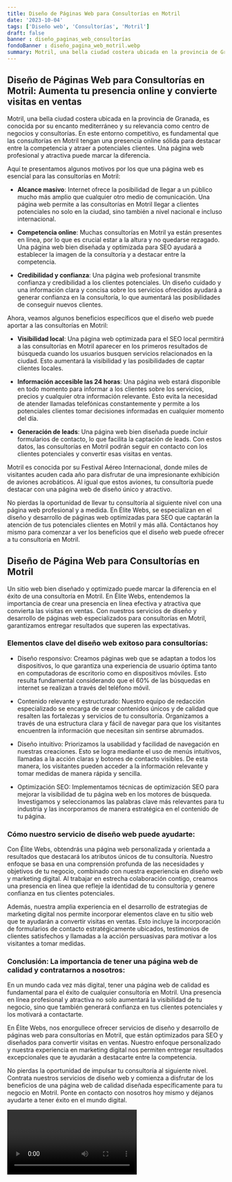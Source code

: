 ```yaml
---
title: Diseño de Páginas Web para Consultorías en Motril
date: '2023-10-04'
tags: ['Diseño web', 'Consultorías', 'Motril']
draft: false
banner : diseño_paginas_web_consultorías
fondoBanner : diseño_pagina_web_motril.webp
summary: Motril, una bella ciudad costera ubicada en la provincia de Granada, es conocida por su encanto mediterráneo y su relevancia como centro de negocios y consultorías. En este entorno competitivo, es fundamental que las consultorías en Motril tengan una presencia online sólida para destacar entre la competencia y atraer a potenciales clientes. Una página web profesional y atractiva puede marcar la diferencia. 
---
```


## Diseño de Páginas Web para Consultorías en Motril: Aumenta tu presencia online y convierte visitas en ventas

Motril, una bella ciudad costera ubicada en la provincia de Granada, es conocida por su encanto mediterráneo y su relevancia como centro de negocios y consultorías. En este entorno competitivo, es fundamental que las consultorías en Motril tengan una presencia online sólida para destacar entre la competencia y atraer a potenciales clientes. Una página web profesional y atractiva puede marcar la diferencia. 

Aquí te presentamos algunos motivos por los que una página web es esencial para las consultorías en Motril:

- **Alcance masivo**: Internet ofrece la posibilidad de llegar a un público mucho más amplio que cualquier otro medio de comunicación. Una página web permite a las consultorías en Motril llegar a clientes potenciales no solo en la ciudad, sino también a nivel nacional e incluso internacional. 

- **Competencia online**: Muchas consultorías en Motril ya están presentes en línea, por lo que es crucial estar a la altura y no quedarse rezagado. Una página web bien diseñada y optimizada para SEO ayudará a establecer la imagen de la consultoría y a destacar entre la competencia. 

- **Credibilidad y confianza**: Una página web profesional transmite confianza y credibilidad a los clientes potenciales. Un diseño cuidado y una información clara y concisa sobre los servicios ofrecidos ayudará a generar confianza en la consultoría, lo que aumentará las posibilidades de conseguir nuevos clientes.

Ahora, veamos algunos beneficios específicos que el diseño web puede aportar a las consultorías en Motril:

- **Visibilidad local**: Una página web optimizada para el SEO local permitirá a las consultorías en Motril aparecer en los primeros resultados de búsqueda cuando los usuarios busquen servicios relacionados en la ciudad. Esto aumentará la visibilidad y las posibilidades de captar clientes locales.

- **Información accesible las 24 horas**: Una página web estará disponible en todo momento para informar a los clientes sobre los servicios, precios y cualquier otra información relevante. Esto evita la necesidad de atender llamadas telefónicas constantemente y permite a los potenciales clientes tomar decisiones informadas en cualquier momento del día.

- **Generación de leads**: Una página web bien diseñada puede incluir formularios de contacto, lo que facilita la captación de leads. Con estos datos, las consultorías en Motril podrán seguir en contacto con los clientes potenciales y convertir esas visitas en ventas.

Motril es conocida por su Festival Aéreo Internacional, donde miles de visitantes acuden cada año para disfrutar de una impresionante exhibición de aviones acrobáticos. Al igual que estos aviones, tu consultoría puede destacar con una página web de diseño único y atractivo.

No pierdas la oportunidad de llevar tu consultoría al siguiente nivel con una página web profesional y a medida. En Élite Webs, se especializan en el diseño y desarrollo de páginas web optimizadas para SEO que captarán la atención de tus potenciales clientes en Motril y más allá. Contáctanos hoy mismo para comenzar a ver los beneficios que el diseño web puede ofrecer a tu consultoría en Motril.

<GifSeo />

<Cta />

## **Diseño de Página Web para Consultorías en Motril**

Un sitio web bien diseñado y optimizado puede marcar la diferencia en el éxito de una consultoría en Motril. En Élite Webs, entendemos la importancia de crear una presencia en línea efectiva y atractiva que convierta las visitas en ventas. Con nuestros servicios de diseño y desarrollo de páginas web especializados para consultorías en Motril, garantizamos entregar resultados que superen las expectativas.

### **Elementos clave del diseño web exitoso para consultorías:**

- Diseño responsivo: Creamos páginas web que se adaptan a todos los dispositivos, lo que garantiza una experiencia de usuario óptima tanto en computadoras de escritorio como en dispositivos móviles. Esto resulta fundamental considerando que el 60% de las búsquedas en internet se realizan a través del teléfono móvil.

- Contenido relevante y estructurado: Nuestro equipo de redacción especializado se encarga de crear contenidos únicos y de calidad que resalten las fortalezas y servicios de tu consultoría. Organizamos a través de una estructura clara y fácil de navegar para que los visitantes encuentren la información que necesitan sin sentirse abrumados.

- Diseño intuitivo: Priorizamos la usabilidad y facilidad de navegación en nuestras creaciones. Esto se logra mediante el uso de menús intuitivos, llamadas a la acción claras y botones de contacto visibles. De esta manera, los visitantes pueden acceder a la información relevante y tomar medidas de manera rápida y sencilla.

- Optimización SEO: Implementamos técnicas de optimización SEO para mejorar la visibilidad de tu página web en los motores de búsqueda. Investigamos y seleccionamos las palabras clave más relevantes para tu industria y las incorporamos de manera estratégica en el contenido de tu página.

### **Cómo nuestro servicio de diseño web puede ayudarte:**

Con Élite Webs, obtendrás una página web personalizada y orientada a resultados que destacará los atributos únicos de tu consultoría. Nuestro enfoque se basa en una comprensión profunda de las necesidades y objetivos de tu negocio, combinado con nuestra experiencia en diseño web y marketing digital. Al trabajar en estrecha colaboración contigo, creamos una presencia en línea que refleje la identidad de tu consultoría y genere confianza en tus clientes potenciales.

Además, nuestra amplia experiencia en el desarrollo de estrategias de marketing digital nos permite incorporar elementos clave en tu sitio web que te ayudarán a convertir visitas en ventas. Esto incluye la incorporación de formularios de contacto estratégicamente ubicados, testimonios de clientes satisfechos y llamadas a la acción persuasivas para motivar a los visitantes a tomar medidas.

### **Conclusión: La importancia de tener una página web de calidad y contratarnos a nosotros:**

En un mundo cada vez más digital, tener una página web de calidad es fundamental para el éxito de cualquier consultoría en Motril. Una presencia en línea profesional y atractiva no solo aumentará la visibilidad de tu negocio, sino que también generará confianza en tus clientes potenciales y los motivará a contactarte.

En Élite Webs, nos enorgullece ofrecer servicios de diseño y desarrollo de páginas web para consultorías en Motril, que están optimizados para SEO y diseñados para convertir visitas en ventas. Nuestro enfoque personalizado y nuestra experiencia en marketing digital nos permiten entregar resultados excepcionales que te ayudarán a destacarte entre la competencia.

No pierdas la oportunidad de impulsar tu consultoría al siguiente nivel. Contrata nuestros servicios de diseño web y comienza a disfrutar de los beneficios de una página web de calidad diseñada específicamente para tu negocio en Motril. Ponte en contacto con nosotros hoy mismo y déjanos ayudarte a tener éxito en el mundo digital.

<Video />

<CtaBot job='Consultorías' city='Motril'/>

<Gmaps query='Motril+españa+maps' />